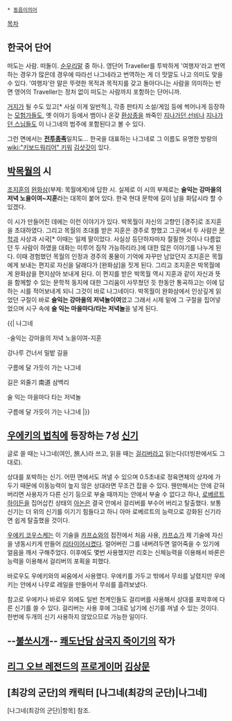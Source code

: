  * [[동음이의어]]

[[목차]]
== 한국어 단어 ==
떠도는 사람. 떠돌이. [[순우리말]] 중 하나. 영단어 Traveller를 투박하게 '여행자'라고 번역하는 경우가 많은데 경우에 따라선 나그네라고 번역하는 게 더 맛깔도 나고 의미도 맞을 수 있다. '여행자'란 말은 뚜렷한 목적과 목적지를 갖고 돌아다니는 사람을 의미하는 반면 영어의 Traveller는 정처 없이 떠도는 사람까지 포함하는 단어니까.

[[거지]]가 될 수도 있고[* 사실 이게 일반적.], 각종 판타지 소설/게임 등에 썩어나게 등장하는 [[모험가]]들도, 옛 이야기 등에서 뱀이나 온갖 [[환상종]]을 쏴죽인 [[지나가던 선비]]나 [[지나가던 스님]]들도 이 나그네의 범주에 포함된다고 볼 수 있다.

그런 면에서는 '''[[전투종족]]'''일지도… 한국을 대표하는 나그네로 그 이름도 유명한 방랑의 [[wiki:"키보드워리어" 키워]] [[김삿갓]]이 있다.

== [[박목월]]의 시 ==
[[조지훈]]의 [[완화삼]](부제: 목월에게)에 답한 시. 실제로 이 시의 부제로는 '''술익는 강마을의 저녁 노을이여~지훈'''라는 대목이 붙어 있다. 한국 현대 문학에 길이 남을 화답시라 할 수 있겠다.

이 시가 만들어진 데에는 이런 이야기가 있다.
박목월이 자신의 고향인 [경주]로 조지훈을 초대하였다. 그리고 목월의 초대를 받은 지훈은 경주로 향했고 그곳에서 두 사람은 [[문학]]과 사상과 시국[* 이때는 일제 말이었다. 사실상 등단하자마자 절필한 것이나 다름없던 두 사람이 하였을 대화는 미루어 짐작 가능하리라.]에 대한 많은 이야기를 나누게 된다. 이때 경험했던 목월의 인정과 경주의 풍물이 기억에 자꾸만 남았던지 조지훈은 목월에게 보내는 편지로 자신을 달래다가 [완화삼]을 짓게 된다.
그리고 조지훈은 박목월에게 완화삼을 편지삼아 보내게 된다. 이 편지를 받은 박목월 역시 지훈과 같이 자신과 뜻을 함께할 수 있는 문학적 동지에 대한 그리움이 사무쳤던 듯 한동안 통곡하고는 이에 답하는 시를 적어보내게 되니 그것이 바로 나그네이다.
박목월이 완화삼에서 인상깊게 읽었던 구절이 바로 '''술익는 강마을의 저녁놀이여'''였고 그래서 시제 밑에 그 구절을 집어넣었으며 시구 속에 '''술 익는 마을마다/타는 저녁놀'''을 넣게 된다.

{{|
나그네

-술익는 강마을의 저녁 노을이여-지훈

강나루 건너서
밀밭 길을

구름에 달 가듯이
가는 나그네

길은 외줄기
南道 삼백리

술 익는 마을마다
타는 저녁놀

구름에 달 가듯이
가는 나그네
|}}
== [[우에키의 법칙]]에 등장하는 7성 [[신기]] ==
글로 쓸 때는 나그네(여인, 旅人)라 쓰고, 읽을 때는 [[걸리버]]라고 읽는다(더빙판에서도 그대로).

상대를 포박하는 신기. 어떤 면에서도 꺼낼 수 있으며 0.5초내로 정육면체의 상자에 가두기 때문에 이동능력이 높지 않은 상대라면 무조건 잡을 수 있다. 웬만해서는 안에 갇혀버리면 사용자가 다른 신기 등으로 부술 때까지는 안에서 부술 수 없다고 하나, [[로베르트 하이든]]을 집어삽킨 상태의 [[아논]]은 결국 안에서 걸리버를 부수어 버리고 탈출했다. 보통 신기는 더 위의 신기를 이기기 힘들다고 하니 아마 로베르트의 능력으로 강화된 신기라면 쉽게 탈출했을 것이다.

[[우에키 코우스케]]는 이 기술을 [[카프쇼]]와의 접전에서 처음 사용, [[카프쇼]]가 제 기술에 자신을 냉동시키게 만들어 [[리타이어]]시켰다. 얼어버린 그를 내버려두면 얼어죽을 수 있기에 얼음을 깨서 구해주었다. 이후에도 몇번 사용했지만 리호는 신체능력을 이용해서 바론은 능력을 이용해서 걸리버의 포획을 피했다.

바로우도 우에키와의 싸움에서 사용했다. 우에키를 가두고 밖에서 무쇠를 날렸지만 우에키는 안에서 나무로 레일을 만들어서 무쇠를 흘려보냈다. 

참고로 우에키나 바로우 외에도 일반 천계인들도 걸리버를 사용해서 상대를 포박후에 다른 신기를 쓸 수 있다. 걸리버는 사용 후에 그대로 남기에 신기를 꺼낼 수 있는 것이다. 한번에 두개의 신기 사용하지 않았으므로 가능한 일이다.
== --[[불쏘시개]]-- [[쾌도난담 삼국지 죽이기]]의 작가 ==
== [[리그 오브 레전드]]의 [[프로게이머]] [[김상문]] ==
== [최강의 군단]의 캐릭터 [나그네(최강의 군단)|나그네] ==
[나그네(최강의 군단)|항목] 참조.
